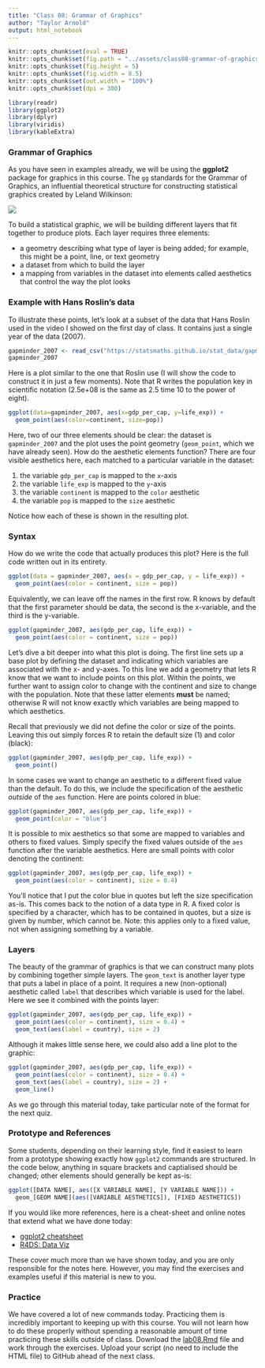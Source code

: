 ```yaml
---
title: "Class 08: Grammar of Graphics"
author: "Taylor Arnold"
output: html_notebook
---
```


```r
knitr::opts_chunk$set(eval = TRUE)
knitr::opts_chunk$set(fig.path = "../assets/class08-grammar-of-graphics/")
knitr::opts_chunk$set(fig.height = 5)
knitr::opts_chunk$set(fig.width = 8.5)
knitr::opts_chunk$set(out.width = "100%")
knitr::opts_chunk$set(dpi = 300)
```

```r
library(readr)
library(ggplot2)
library(dplyr)
library(viridis)
library(kableExtra)
```

### Grammar of Graphics

As you have seen in examples already, we will be using the **ggplot2** package
for graphics in this course. The `gg` standards for the Grammar of Graphics,
an influential theoretical structure for constructing statistical graphics
created by Leland Wilkinson:

![](https://statsmaths.github.io/stat289-f17/assets/img/gg.jpg)

To build a statistical graphic, we will be building different layers that fit
together to produce plots. Each layer requires three elements:

- a geometry describing what type of layer is being added; for example, this
might be a point, line, or text geometry
- a dataset from which to build the layer
- a mapping from variables in the dataset into elements called aesthetics that
control the way the plot looks

### Example with Hans Roslin's data

To illustrate these points, let's look at a subset of the data that Hans
Roslin used in the video I showed on the first day of class. It contains just
a single year of the data (2007).

```r
gapminder_2007 <- read_csv("https://statsmaths.github.io/stat_data/gapminder_2007.csv")
gapminder_2007
```

Here is a plot similar to the one that Roslin use (I will show the
code to construct it in just a few moments). Note that R writes the population
key in scientific notation (2.5e+08 is the same as 2.5 time 10 to the power of
eight).

```r
ggplot(data=gapminder_2007, aes(x=gdp_per_cap, y=life_exp)) +
  geom_point(aes(color=continent, size=pop))
```

Here, two of our three elements should be clear: the dataset is
`gapminder_2007` and the plot uses the point geometry (`geom_point`, which we
have already seen). How do the aesthetic elements function? There are four
visible aesthetics here, each matched to a particular variable in the dataset:

1. the variable `gdp_per_cap` is mapped to the `x`-axis
2. the variable `life_exp` is mapped to the `y`-axis
3. the variable `continent` is mapped to the `color` aesthetic
4. the variable `pop` is mapped to the `size` aesthetic

Notice how each of these is shown in the resulting plot.

### Syntax

How do we write the code that actually produces this plot? Here is the full
code written out in its entirety.

```r
ggplot(data = gapminder_2007, aes(x = gdp_per_cap, y = life_exp)) +
  geom_point(aes(color = continent, size = pop))
```

Equivalently, we can leave off the names in the first row. R knows by default
that the first parameter should be data, the second is the x-variable, and
the third is the y-variable.

```r
ggplot(gapminder_2007, aes(gdp_per_cap, life_exp)) +
  geom_point(aes(color = continent, size = pop))
```

Let's dive a bit deeper into what this plot is doing. The first line sets up
a base plot by defining the dataset and indicating which variables are
associated with the x- and y-axes. To this line we add a geometry that lets
R know that we want to include points on this plot. Within the points, we
further want to assign color to change with the continent and size to change
with the population. Note that these latter elements **must** be named;
otherwise R will not know exactly which variables are being mapped to which
aesthetics.

Recall that previously we did not define the color or size of the points.
Leaving this out simply forces R to retain the default size (1) and color
(black):

```r
ggplot(gapminder_2007, aes(gdp_per_cap, life_exp)) +
  geom_point()
```

In some cases we want to change an aesthetic to a different fixed value than
the default. To do this, we include the specification of the aesthetic
*outside* of the `aes` function. Here are points colored in blue:

```r
ggplot(gapminder_2007, aes(gdp_per_cap, life_exp)) +
  geom_point(color = "blue")
```

It is possible to mix aesthetics so that some are mapped to variables and
others to fixed values. Simply specify the fixed values outside of the `aes`
function after the variable aesthetics. Here are small points with color
denoting the continent:

```r
ggplot(gapminder_2007, aes(gdp_per_cap, life_exp)) +
  geom_point(aes(color = continent), size = 0.4)
```

You'll notice that I put the color blue in quotes but left the size
specification as-is. This comes back to the notion of a data type in R. A
fixed color is specified by a character, which has to be contained in quotes,
but a size is given by number, which cannot be. Note: this applies only to a
fixed value, not when assigning something by a variable.

### Layers

The beauty of the grammar of graphics is that we can construct many plots by
combining together simple layers. The `geom_text` is another layer type that
puts a label in place of a point. It requires a new (non-optional) aesthetic
called `label` that describes which variable is used for the label. Here we
see it combined with the points layer:

```r
ggplot(gapminder_2007, aes(gdp_per_cap, life_exp)) +
  geom_point(aes(color = continent), size = 0.4) +
  geom_text(aes(label = country), size = 2)
```

Although it makes little sense here, we could also add a line plot to the
graphic:

```r
ggplot(gapminder_2007, aes(gdp_per_cap, life_exp)) +
  geom_point(aes(color = continent), size = 0.4) +
  geom_text(aes(label = country), size = 2) +
  geom_line()
```

As we go through this material today, take particular note of the format for
the next quiz.

### Prototype and References

Some students, depending on their learning style, find it easiest to learn
from a prototype showing exactly how `ggplot2` commands are structured. In
the code below, anything in square brackets and captialised should be changed;
other elements should generally be kept as-is:

```r
ggplot([DATA NAME], aes([X VARIABLE NAME], [Y VARIABLE NAME])) +
  geom_[GEOM NAME](aes([VARIABLE AESTHETICS]), [FIXED AESTHETICS])
```
If you would like more references, here is a cheat-sheet and online notes that
extend what we have done today:

- [ggplot2 cheatsheet](https://github.com/rstudio/cheatsheets/raw/master/data-visualization-2.1.pdf)
- [R4DS: Data Viz](http://r4ds.had.co.nz/data-visualisation.html)

These cover much more than we have shown today, and you are only responsible
for the notes here. However, you may find the exercises and examples useful
if this material is new to you.

### Practice

We have covered a lot of new commands today. Practicing them is incredibly
important to keeping up with this course. You will not learn how to do these
properly without spending a reasonable amount of time practicing these skills
outside of class. Download the
<a href="https://raw.githubusercontent.com/statsmaths/stat209/master/labs/lab08.Rmd" download="lab08.Rmd" target="_blank">lab08.Rmd</a>
file and work through the exercises.
Upload your script (no need to include the HTML file) to GitHub ahead of the
next class.








